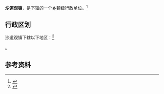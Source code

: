 {{中国乡级行政区|42/10/87/113/000}}

'''沙道观镇'''，是{{PRC admin/fullname|42/10/87/113/000|3}}下辖的一个[[乡镇|乡镇]]级行政单位。<ref>{{PRC admin/ref sgc|{{PRC admin/parent|42/10/87/113/000}}}}</ref>

== 行政区划 ==

沙道观镇下辖以下地区：<ref>{{PRC admin/ref sgc|42/10/87/113/000}}</ref>

{{PRC admin/children|42/10/87/113/000}}。

== 参考资料 ==

{{reflist}}

{{行政区划小作品}}
{{PRC admin/navcat|42/10/87/113/000}}